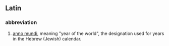 ==Latin==
===abbreviation===
#[[anno mundi]], meaning "year of the world", the designation used for years in the Hebrew (Jewish) calendar.